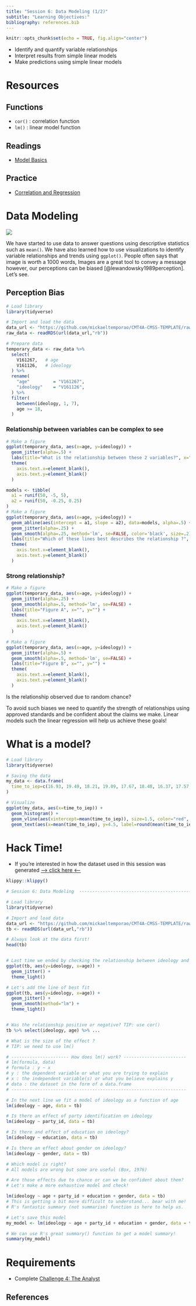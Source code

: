 ```yaml
---
title: "Session 6: Data Modeling (1/2)"
subtitle: "Learning Objectives:"
bibliography: references.bib
---
```


```r
knitr::opts_chunk$set(echo = TRUE, fig.align="center")
```


- Identify and quantify variable relationships
- Interpret results from simple linear models
- Make predictions using simple linear models


# Resources

## Functions

- `cor()` : correlation function
- `lm()` : linear model function

## Readings
- [Model Basics](https://r4ds.had.co.nz/model-basics.html)

## Practice
- [Correlation and Regression](https://learn.datacamp.com/courses/correlation-and-regression-in-r)

# Data Modeling

![](https://d33wubrfki0l68.cloudfront.net/571b056757d68e6df81a3e3853f54d3c76ad6efc/32d37/diagrams/data-science.png "")

We have started to use data to answer questions using descriptive statistics such as `mean()`. We have also learned how to use visualizations to identify variable relationships and trends using `ggplot()`. People often says that image is worth a 1000 words, Images are a great tool to convey a message however, our perceptions can be biased [@lewandowsky1989perception]. Let's see.

## Perception Bias
```r

# Load library
library(tidyverse)

# Import and load the data
data_url <- "https://github.com/mickaeltemporao/CMT4A-CMSS-TEMPLATE/raw/main/data/ts_2016.rds"
raw_data <- readRDS(url(data_url,"rb"))

# Prepare data
temporary_data <- raw_data %>%
  select(
    V161267,   # age
    V161126,   # ideology
  ) %>%
  rename(
    "age"         = "V161267",
    "ideology"    = "V161126",
  ) %>%
  filter(
    between(ideology, 1, 7),
    age >= 18,
  )
```

### Relationship between variables can be complex to see

```r

# Make a figure
ggplot(temporary_data, aes(x=age, y=ideology)) +
  geom_jitter(alpha=.5) +
  labs(title="What is the relationship between these 2 variables?", x="", y="") +
  theme(
    axis.text.x=element_blank(),
    axis.text.y=element_blank()
  )

```

```r

models <- tibble(
  a1 = runif(50, -5, 5),
  a2 = runif(50, -0.25, 0.25)
)
# Make a figure
ggplot(temporary_data, aes(x=age, y=ideology)) +
  geom_abline(aes(intercept = a1, slope = a2), data=models, alpha=.5) +
  geom_jitter(alpha=.25) +
  geom_smooth(alpha=.25, method='lm', se=FALSE, color='black', size=.2) +
  labs(title="Which of these lines best describes the relationship ?", x="", y="") +
  theme(
    axis.text.x=element_blank(),
    axis.text.y=element_blank()
  )

```

### Strong relationship?

```r

# Make a figure
ggplot(temporary_data, aes(x=age, y=ideology)) +
  geom_jitter(alpha=.25) +
  geom_smooth(alpha=.5, method='lm', se=FALSE) +
  labs(title="Figure A", x="", y="") +
  theme(
    axis.text.x=element_blank(),
    axis.text.y=element_blank()
  )

```

```r

# Make a figure
ggplot(temporary_data, aes(x=age, y=ideology)) +
  geom_jitter(alpha=.5) +
  geom_smooth(alpha=.5, method='lm', se=FALSE) +
  labs(title="Figure B", x="", y="") +
  theme(
    axis.text.x=element_blank(),
    axis.text.y=element_blank()
  )

```

Is the relationship observed due to random chance?

To avoid such biases we need to quantify the strength of relationships using approved standards and be confident about the claims we make. Linear models such the linear regression will help us achieve these goals!


# What is a model?

```r

# Load library
library(tidyverse)

# Saving the data
my_data <- data.frame(
  time_to_iep=c(16.93, 19.49, 18.21, 19.09, 17.67, 18.48, 16.37, 17.57, 19.18, 18.74, 17.15, 17.76, 17.2, 19.78, 18.34, 17.93, 18.09, 17.14, 19.41, 17.99, 16.54, 18.42, 16.65, 19.83, 18.32, 18.13, 16.72, 18.05, 18.5, 19.45, 17.22, 17.32, 19.48, 18.93, 18.69, 18.78, 18.58, 18.8, 18.28, 20.06, 18.12, 18.64, 18.16, 17.44, 18.96, 17.55, 19.09, 17.95, 21.01, 18.19)
)

# Visualize
ggplot(my_data, aes(x=time_to_iep)) +
  geom_histogram() +
  geom_vline(aes(xintercept=mean(time_to_iep)), size=1.5, color="red", linetype=2) +
  geom_text(aes(x=mean(time_to_iep), y=4.5, label=round(mean(time_to_iep), 2)), color="red", hjust=-0.25)

```




# Hack Time!

- If you're interested in how the dataset used in this session was generated [--> click here <--](https://github.com/mickaeltemporao/CMT4A-CMSS-TEMPLATE/blob/main/src/make_data.R)

```r
klippy::klippy()
```

```r
# Session 6: Data Modeling  --------------------------------------------------

# Load library
library(tidyverse)

# Import and load data
data_url <- "https://github.com/mickaeltemporao/CMT4A-CMSS-TEMPLATE/raw/main/data/clean_2016.rds"
tb <- readRDS(url(data_url,"rb"))

# Always look at the data first!
head(tb)


# Last time we ended by checking the relationship between ideology and age
ggplot(tb, aes(y=ideology, x=age)) +
  geom_jitter() +
  theme_light()

# Let's add the line of best fit
ggplot(tb, aes(y=ideology, x=age)) +
  geom_jitter() +
  geom_smooth(method="lm") +
  theme_light()


# Was the relationship positive or negative? TIP: use cor()
tb %>% select(ideology, age) %>% ...

# What is the size of the effect ?
# TIP: we need to use lm()

# ---------------------- How does lm() work? ------------------------
# lm(formula, data)
# formula : y ~ x
# y : the dependent variable or what you are trying to explain
# x : the independent variable(s) or what you believe explains y
# data : the dataset in the form of a data.frame
# -------------------------------------------------------------------

# In the next line we fit a model of ideology as a function of age
lm(ideology ~ age, data = tb)

# Is there an effect of party identification on ideology
lm(ideology ~ party_id, data = tb)

# Is there and effect of education on ideology?
lm(ideology ~ education, data = tb)

# Is there an effect about gender on ideology?
lm(ideology ~ gender, data = tb)

# Which model is right?
# All models are wrong but some are useful (Box, 1976)

# Are those effects due to chance or can we be confident about them?
# Let's make a more exhaustive model and check!

lm(ideology ~ age + party_id + education + gender, data = tb)
# This is getting a bit more difficult to understand... bear with me!
# R's fantastic summary (not summarise) function is here to help us.

# Let's save this model
my_model <- lm(ideology ~ age + party_id + education + gender, data = tb)

# We can use R's great summary() function to get a model summary!
summary(my_model)

```

# Requirements
- Complete [Challenge 4: The Analyst](https://classroom.github.com/a/XXXXX)

## References
